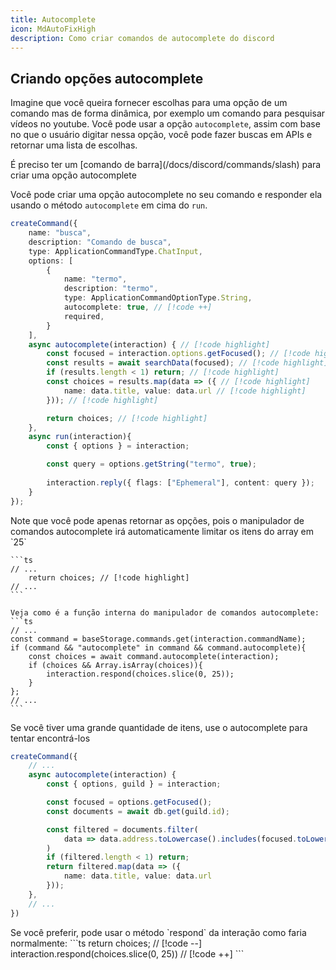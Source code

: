 ```yaml
---
title: Autocomplete
icon: MdAutoFixHigh
description: Como criar comandos de autocomplete do discord
---
```


## Criando opções autocomplete

Imagine que você queira fornecer escolhas para uma opção de um comando mas de forma dinâmica, por exemplo um comando para pesquisar vídeos no youtube. Você pode usar a opção `autocomplete`, assim com base no que o usuário digitar nessa opção, você pode fazer buscas em APIs e retornar uma lista de escolhas.

<Callout type="warn">
    É preciso ter um [comando de barra](/docs/discord/commands/slash) para criar uma opção autocomplete
</Callout>

Você pode criar uma opção autocomplete no seu comando e responder ela usando o método `autocomplete` em cima do `run`.

```ts title="command.ts"
createCommand({
  	name: "busca",
	description: "Comando de busca",
	type: ApplicationCommandType.ChatInput,
	options: [
		{
			name: "termo",
			description: "termo",
			type: ApplicationCommandOptionType.String,
			autocomplete: true, // [!code ++]
			required,
		}
	],
	async autocomplete(interaction) { // [!code highlight]
		const focused = interaction.options.getFocused(); // [!code highlight]
		const results = await searchData(focused); // [!code highlight]
		if (results.length < 1) return; // [!code highlight]
		const choices = results.map(data => ({ // [!code highlight]
			name: data.title, value: data.url // [!code highlight]
		})); // [!code highlight]

		return choices; // [!code highlight]
	},
	async run(interaction){
		const { options } = interaction;

		const query = options.getString("termo", true);
		
		interaction.reply({ flags: ["Ephemeral"], content: query });
	}
});
```

<Callout type="info">
 	Note que você pode apenas retornar as opções, pois o manipulador de comandos autocomplete irá automaticamente limitar os itens do array em `25`
	
	```ts
	// ...
		return choices; // [!code highlight]
	// ...
	```

	Veja como é a função interna do manipulador de comandos autocomplete:
	```ts
	// ...
	const command = baseStorage.commands.get(interaction.commandName);
    if (command && "autocomplete" in command && command.autocomplete){
        const choices = await command.autocomplete(interaction);
        if (choices && Array.isArray(choices)){
            interaction.respond(choices.slice(0, 25));
        }
    };
	// ...
	```
</Callout>

Se você tiver uma grande quantidade de itens, use o autocomplete para tentar encontrá-los

```ts title="command.ts"
createCommand({
    // ...
    async autocomplete(interaction) {
		const { options, guild } = interaction;

        const focused = options.getFocused();
        const documents = await db.get(guild.id);

        const filtered = documents.filter(
            data => data.address.toLowercase().includes(focused.toLowercase())
        )
        if (filtered.length < 1) return;
        return filtered.map(data => ({
			name: data.title, value: data.url
		}));
	},
    // ...
})
```

<Callout type="info">
	Se você preferir, pode usar o método `respond` da interação como faria normalmente:
	```ts
		return choices; // [!code --]
		interaction.respond(choices.slice(0, 25)) // [!code ++]
	```
</Callout>